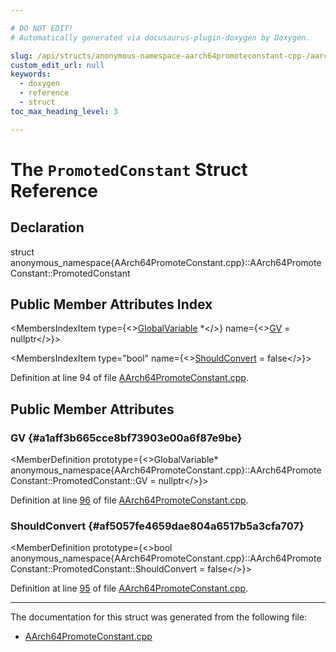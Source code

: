 ```yaml
---

# DO NOT EDIT!
# Automatically generated via docusaurus-plugin-doxygen by Doxygen.

slug: /api/structs/anonymous-namespace-aarch64promoteconstant-cpp-/aarch64promoteconstant/promotedconstant
custom_edit_url: null
keywords:
  - doxygen
  - reference
  - struct
toc_max_heading_level: 3

---
```





# The `PromotedConstant` Struct Reference

<DoxygenPage pluginConfig={pluginConfig}>



## Declaration

<CodeBlock>struct anonymous_namespace{AArch64PromoteConstant.cpp}::AArch64PromoteConstant::PromotedConstant</CodeBlock>

## Public Member Attributes Index

<MembersIndex>

<MembersIndexItem
  type={<><a href="/docs/api/classes/llvm/globalvariable">GlobalVariable</a> &#42;</>}
  name={<><a href="#a1aff3b665cce8bf73903e00a6f87e9be">GV</a> = nullptr</>}>
</MembersIndexItem>

<MembersIndexItem
  type="bool"
  name={<><a href="#af5057fe4659dae804a6517b5a3cfa707">ShouldConvert</a> = false</>}>
</MembersIndexItem>

</MembersIndex>


Definition at line 94 of file <a href="/docs/api/files/lib/lib/target/lib/target/aarch64/aarch64promoteconstant-cpp">AArch64PromoteConstant.cpp</a>.

<SectionDefinition>

## Public Member Attributes

### GV {#a1aff3b665cce8bf73903e00a6f87e9be}

<MemberDefinition
  prototype={<>GlobalVariable&#42; anonymous&#95;namespace&#123;AArch64PromoteConstant.cpp&#125;::AArch64PromoteConstant::PromotedConstant::GV = nullptr</>}>

Definition at line <a href="/docs/api/files/lib/lib/target/lib/target/aarch64/aarch64promoteconstant-cpp/#l00096">96</a> of file <a href="/docs/api/files/lib/lib/target/lib/target/aarch64/aarch64promoteconstant-cpp">AArch64PromoteConstant.cpp</a>.
</MemberDefinition>

### ShouldConvert {#af5057fe4659dae804a6517b5a3cfa707}

<MemberDefinition
  prototype={<>bool anonymous&#95;namespace&#123;AArch64PromoteConstant.cpp&#125;::AArch64PromoteConstant::PromotedConstant::ShouldConvert = false</>}>

Definition at line <a href="/docs/api/files/lib/lib/target/lib/target/aarch64/aarch64promoteconstant-cpp/#l00095">95</a> of file <a href="/docs/api/files/lib/lib/target/lib/target/aarch64/aarch64promoteconstant-cpp">AArch64PromoteConstant.cpp</a>.
</MemberDefinition>

</SectionDefinition>

<hr/>

The documentation for this struct was generated from the following file:

<ul>
<li><a href="/docs/api/files/lib/lib/target/lib/target/aarch64/aarch64promoteconstant-cpp">AArch64PromoteConstant.cpp</a></li>
</ul>

</DoxygenPage>
